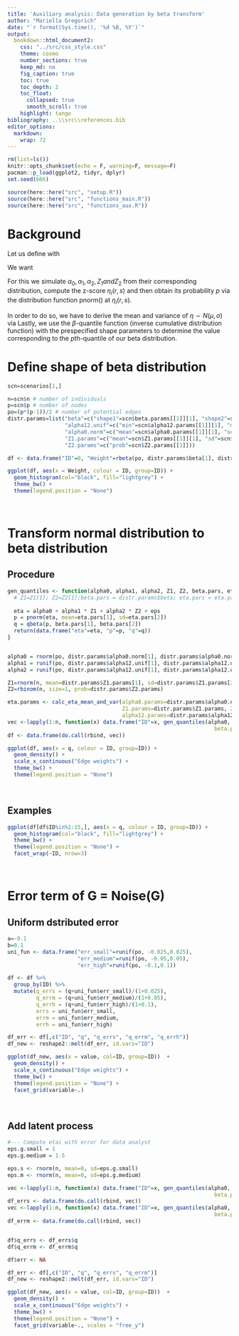 ```yaml
---
title: 'Auxiliary analysis: Data generation by beta transform'
author: "Mariella Gregorich"
date: "`r format(Sys.time(), '%d %B, %Y')`"
output: 
  bookdown::html_document2:
    css: "../src/css_style.css"
    theme: cosmo
    number_sections: true
    keep_md: no
    fig_caption: true
    toc: true
    toc_depth: 2
    toc_float: 
      collapsed: true
      smooth_scroll: true
    highlight: tango
bibliography: ..\\src\\references.bib 
editor_options: 
  markdown: 
    wrap: 72
---
```


```r
rm(list=ls())
knitr::opts_chunk$set(echo = F, warning=F, message=F)
pacman::p_load(ggplot2, tidyr, dplyr)
set.seed(666)

source(here::here("src", "setup.R"))
source(here::here("src", "functions_main.R"))
source(here::here("src", "functions_aux.R"))
```

# Background

Let us define \begin{equation}
\tag{1}
\eta_i(r,s) := \alpha_0(r,s) + \alpha_1(r,s)Z_{1i} + \alpha_2(r,s)Z_{2i}, 
\end{equation} with \begin{equation}
\alpha_0 \sim N(0,1) \\
\alpha_1, \alpha_2 \sim U(0,1) \\
Z_1, Z_2 \sim N(0,1)
\end{equation}

We want \begin{equation}
f: R:=\{\eta_i(r,s):(r,s) \in E\} \rightarrow (0,1) \\
or \\
f(\eta_i) \sim \beta(a,b)
\end{equation}

For this we simulate $\alpha_0, \alpha_1, \alpha_2, Z_1 and Z_2$ from
their corresponding distribution, compute the z-score $\eta_i(r,s)$ and
then obtain its probability $p$ via the distribution function pnorm() at
$\eta_i(r,s)$.

In order to do so, we have to derive the mean and variance of
$\eta \sim N(\mu, \sigma)$ via \begin{equation}
E(\eta)=E(\alpha_0+\alpha_1 Z_1+\alpha_2 Z_2) \\
Var(\eta)=Var(\alpha_0+\alpha_1 Z_1+\alpha_2 Z_2)
\end{equation} Lastly, we use the $\beta$-quantile function (inverse
cumulative distribution function) with the prespecified shape parameters
to determine the value corresponding to the $p$th-quantile of our beta
distribution.

# Define shape of beta distribution

```r
scn=scenarios[1,]

n=scn$n # number of individuals
p=scn$p # number of nodes
po=(p*(p-1))/2 # number of potential edges
distr.params=list("beta"=c("shape1"=scn$beta.params[[1]][1], "shape2"=scn$beta.params[[1]][2]), 
                  "alpha12.unif"=c("min"=scn$alpha12.params[[1]][1], "max"=scn$alpha12.params[[1]][2]), 
                  "alpha0.norm"=c("mean"=scn$alpha0.params[[1]][1], "sd"=scn$alpha0.params[[1]][2]), 
                  "Z1.params"=c("mean"=scn$Z1.params[[1]][1], "sd"=scn$Z1.params[[1]][2]),
                  "Z2.params"=c("prob"=scn$Z2.params[[1]])) 

```

```r
df <- data.frame("ID"=0, "Weight"=rbeta(po, distr.params$beta[1], distr.params$beta[2]))

ggplot(df, aes(x = Weight, colour = ID, group=ID)) +
  geom_histogram(col="black", fill="lightgrey") +
  theme_bw() +
  theme(legend.position = "None")
```

<br>

# Transform normal distribution to beta distribution

## Procedure

```r
gen_quantiles <- function(alpha0, alpha1, alpha2, Z1, Z2, beta.pars, eta.pars, eps=0){
  # Z1=Z1[1]; Z2=Z2[1];beta.pars = distr.params$beta; eta.pars = eta.params;eps=0
  
  eta = alpha0 + alpha1 * Z1 + alpha2 * Z2 + eps
  p = pnorm(eta, mean=eta.pars[1], sd=eta.pars[2])
  q = qbeta(p, beta.pars[1], beta.pars[2])
  return(data.frame("eta"=eta, "p"=p, "q"=q))
}


alpha0 = rnorm(po, distr.params$alpha0.norm[1], distr.params$alpha0.norm[2])
alpha1 = runif(po, distr.params$alpha12.unif[1], distr.params$alpha12.unif[2])
alpha2 = runif(po, distr.params$alpha12.unif[1], distr.params$alpha12.unif[2])

Z1=rnorm(n, mean=distr.params$Z1.params[1], sd=distr.params$Z1.params[2])
Z2=rbinom(n, size=1, prob=distr.params$Z2.params)

eta.params <- calc_eta_mean_and_var(alpha0.params=distr.params$alpha0.norm, 
                                    Z1.params=distr.params$Z1.params, Z2.params=distr.params$Z2.params,
                                    alpha12.params=distr.params$alpha12.unif)
vec <-lapply(1:n, function(x) data.frame("ID"=x, gen_quantiles(alpha0, alpha1, alpha2, Z1[x], Z2[x], 
                                                                 beta.pars = distr.params$beta, eta.pars = unlist(eta.params))))
df <- data.frame(do.call(rbind, vec))
```

```r
ggplot(df, aes(x = q, colour = ID, group=ID)) +
  geom_density() +
  scale_x_continuous("Edge weights") +
  theme_bw() +
  theme(legend.position = "None")
```

<br>

## Examples

```r
ggplot(df[df$ID%in%1:15,], aes(x = q, colour = ID, group=ID)) +
  geom_histogram(col="black", fill="lightgrey") +
  theme_bw() +
  theme(legend.position = "None") +
  facet_wrap(~ID, nrow=3)
```

<br>


# Error term of G = Noise(G)


## Uniform dstributed error

```r
a=-0.1
b=0.1
uni_fun <- data.frame("err_small"=runif(po, -0.025,0.025),
                      "err_medium"=runif(po, -0.05,0.05),
                      "err_high"=runif(po, -0.1,0.1))
```



```r
df <- df %>%
  group_by(ID) %>%
  mutate(q_errs = (q+uni_fun$err_small)/(1+0.025),
         q_errm = (q+uni_fun$err_medium)/(1+0.05),
         q_errh = (q+uni_fun$err_high)/(1+0.1),
         errs = uni_fun$err_small,
         errm = uni_fun$err_medium,
         errh = uni_fun$err_high)
```



```r
df_err <- df[,c("ID", "q", "q_errs", "q_errm", "q_errh")]
df_new <- reshape2::melt(df_err, id.vars="ID")

ggplot(df_new, aes(x = value, col=ID, group=ID))  +
  geom_density() +
  scale_x_continuous("Edge weights") +
  theme_bw() +
  theme(legend.position = "None") +
  facet_grid(variable~.)
```

<br>

## Add latent process

```r
#--- Compute etai with error for data analyst
eps.g.small = 1
eps.g.medium = 1.5

eps.s <- rnorm(n, mean=0, sd=eps.g.small)
eps.m <- rnorm(n, mean=0, sd=eps.g.medium)

vec <-lapply(1:n, function(x) data.frame("ID"=x, gen_quantiles(alpha0, alpha1, alpha2, Z1[x], Z2[x], 
                                                                 beta.pars = distr.params$beta, eta.pars = unlist(eta.params), eps = eps.s[x])))
df_errs <- data.frame(do.call(rbind, vec))
vec <-lapply(1:n, function(x) data.frame("ID"=x, gen_quantiles(alpha0, alpha1, alpha2, Z1[x], Z2[x], 
                                                                 beta.pars = distr.params$beta, eta.pars = unlist(eta.params), eps = eps.m[x])))
df_errm <- data.frame(do.call(rbind, vec))


df$q_errs <- df_errs$q
df$q_errm <- df_errm$q

df$err <- NA
```


<!-- # ```{r} -->
<!-- #  ggplot(df, aes(x = q_err, colour = ID, group=ID)) + -->
<!-- #    geom_density() + -->
<!-- #    scale_x_continuous("Edge weights") + -->
<!-- #    theme_bw() + -->
<!-- #    theme(legend.position = "None") -->
<!-- # ``` -->


```r
df_err <- df[,c("ID", "q", "q_errs", "q_errm")]
df_new <- reshape2::melt(df_err, id.vars="ID")

ggplot(df_new, aes(x = value, col=ID, group=ID))  +
  geom_density() +
  scale_x_continuous("Edge weights") +
  theme_bw() +
  theme(legend.position = "None") +
  facet_grid(variable~., scales = "free_y")
```

